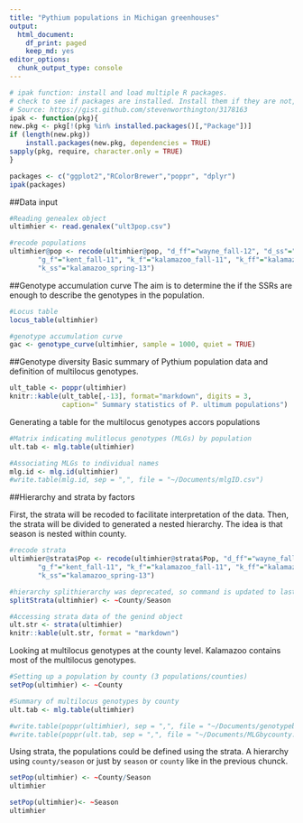 ```yaml
---
title: "Pythium populations in Michigan greenhouses"
output:
  html_document:
    df_print: paged
    keep_md: yes
editor_options:
  chunk_output_type: console
---
```


```r
# ipak function: install and load multiple R packages.
# check to see if packages are installed. Install them if they are not, then load them into the R session.
# Source: https://gist.github.com/stevenworthington/3178163
ipak <- function(pkg){
new.pkg <- pkg[!(pkg %in% installed.packages()[,"Package"])]
if (length(new.pkg)) 
    install.packages(new.pkg, dependencies = TRUE)
sapply(pkg, require, character.only = TRUE)
}
```


```r
packages <- c("ggplot2","RColorBrewer","poppr", "dplyr")
ipak(packages)
```

##Data input
```r
#Reading genealex object
ultimhier <- read.genalex("ult3pop.csv")

#recode populations
ultimhier@pop <- recode(ultimhier@pop, "d_ff"="wayne_fall-12", "d_ss"="wayne_spring-13", 
       "g_f"="kent_fall-11", "k_f"="kalamazoo_fall-11", "k_ff"="kalamazoo_fall-12",
       "k_ss"="kalamazoo_spring-13")
```


##Genotype accumulation curve
The aim is to determine the if the SSRs are enough to describe the genotypes in the population.

```r
#Locus table
locus_table(ultimhier)

#genotype accumulation curve
gac <- genotype_curve(ultimhier, sample = 1000, quiet = TRUE)
```

##Genotype diversity
Basic summary of Pythium population data and definition of multilocus genotypes.
```r
ult_table <- poppr(ultimhier)
knitr::kable(ult_table[,-13], format="markdown", digits = 3,
             caption=" Summary statistics of P. ultimum populations")
```

Generating a table for the multilocus genotypes accors populations
```r
#Matrix indicating mulitlocus genotypes (MLGs) by population
ult.tab <- mlg.table(ultimhier)

#Associating MLGs to individual names
mlg.id <- mlg.id(ultimhier)
#write.table(mlg.id, sep = ",", file = "~/Documents/mlgID.csv")
```


##Hierarchy and strata by factors

First, the strata will be recoded to facilitate interpretation of the data.  Then, the strata will be divided to generated a nested 
hierarchy.  The idea is that season is nested within county.
```r
#recode strata
ultimhier@strata$Pop <- recode(ultimhier@strata$Pop, "d_ff"="wayne_fall-12", "d_ss"="wayne_spring-13", 
       "g_f"="kent_fall-11", "k_f"="kalamazoo_fall-11", "k_ff"="kalamazoo_fall-12",
       "k_ss"="kalamazoo_spring-13")

#hierarchy splithierarchy was deprecated, so command is updated to last version poppr
splitStrata(ultimhier) <- ~County/Season

#Accessing strata data of the genind object
ult.str <- strata(ultimhier)
knitr::kable(ult.str, format = "markdown")
```

Looking at multilocus genotypes at the county level.  Kalamazoo contains most of the multilocus genotypes.
```r
#Setting up a population by county (3 populations/counties)
setPop(ultimhier) <- ~County

#Summary of multilocus genotypes by county
ult.tab <- mlg.table(ultimhier)

#write.table(poppr(ultimhier), sep = ",", file = "~/Documents/genotypebycounty.csv")
#write.table(poppr(ult.tab, sep = ",", file = "~/Documents/MLGbycounty.csv")
```

Using strata, the populations could be defined using the strata.  A hierarchy using `county/season` or just by `season` or `county` like in the previous chunck.

```r
setPop(ultimhier) <- ~County/Season
ultimhier

setPop(ultimhier)<- ~Season
ultimhier
```


